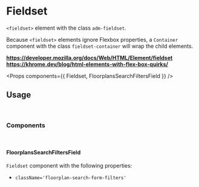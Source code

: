 <!-- Packages -->

<!-- Components -->

<!-- Config -->

# Fieldset

`<fieldset>` element with the class `adm-fieldset`.  

Because `<fieldset>` elements ignore Flexbox properties, a `Container` component
with the class `fieldset-container` will wrap the child elements.

**https://developer.mozilla.org/docs/Web/HTML/Element/fieldset**  
**https://khrome.dev/blog/html-elements-with-flex-box-quirks/**

<Props components={{ Fieldset, FloorplansSearchFiltersField }} />

## Usage

<br/>

### Components

<br/>

#### FloorplansSearchFiltersField

`Fieldset` component with the following properties:

- `className='floorplan-search-form-filters'`

<Preview>
  <FloorplansSearchFiltersField />
</Preview>